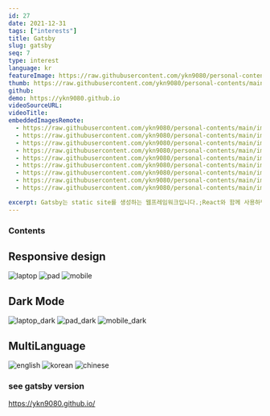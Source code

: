 ```yaml
---
id: 27
date: 2021-12-31
tags: ["interests"]
title: Gatsby
slug: gatsby
seq: 7
type: interest
language: kr
featureImage: https://raw.githubusercontent.com/ykn9080/personal-contents/main/images/interest/gatsby/gatsby_home.png
thumb: https://raw.githubusercontent.com/ykn9080/personal-contents/main/images/interest/gatsby_logo.jpg
github:
demo: https://ykn9080.github.io
videoSourceURL:
videoTitle:
embeddedImagesRemote:
  - https://raw.githubusercontent.com/ykn9080/personal-contents/main/images/interest/gatsby/gatsby_laptop1.png
  - https://raw.githubusercontent.com/ykn9080/personal-contents/main/images/interest/gatsby/gatsby_pad1.png
  - https://raw.githubusercontent.com/ykn9080/personal-contents/main/images/interest/gatsby/gatsby_mobile1.png
  - https://raw.githubusercontent.com/ykn9080/personal-contents/main/images/interest/gatsby/gatsby_laptop1_dark.png
  - https://raw.githubusercontent.com/ykn9080/personal-contents/main/images/interest/gatsby/gatsby_pad1_dark.png
  - https://raw.githubusercontent.com/ykn9080/personal-contents/main/images/interest/gatsby/gatsby_mobile1_dark.png
  - https://raw.githubusercontent.com/ykn9080/personal-contents/main/images/interest/gatsby/gatsby_en.png
  - https://raw.githubusercontent.com/ykn9080/personal-contents/main/images/interest/gatsby/gatsby_kr.png
  - https://raw.githubusercontent.com/ykn9080/personal-contents/main/images/interest/gatsby/gatsby_tw.png

excerpt: Gatsby는 static site를 생성하는 웹프레임워크입니다.;React와 함께 사용하면 React의 모든 기능과 함께 gatsby의 수많은 플러그인 툴들을 사용하여 Rich하면서 가벼운 정적 사이틀 생성할 수 있습니다.
---
```


### Contents

## Responsive design

<div className="gridthree">
  <img
    alt="laptop"
    src="https://raw.githubusercontent.com/ykn9080/personal-contents/main/images/interest/gatsby/gatsby_laptop1.png"
  />
  <img
    alt="pad"
    src="https://raw.githubusercontent.com/ykn9080/personal-contents/main/images/interest/gatsby/gatsby_pad1.png"
  />
  <img
    alt="mobile"
    src="https://raw.githubusercontent.com/ykn9080/personal-contents/main/images/interest/gatsby/gatsby_mobile1.png"
  />
</div>

## Dark Mode

<div className="gridthree">
  <img
    alt="laptop_dark"
    src="https://raw.githubusercontent.com/ykn9080/personal-contents/main/images/interest/gatsby/gatsby_pad1_dark.png"
  />
  <img
    alt="pad_dark"
    src="https://raw.githubusercontent.com/ykn9080/personal-contents/main/images/interest/gatsby/gatsby_mobile1_dark.png"
  />
  <img
    alt="mobile_dark"
    src="https://raw.githubusercontent.com/ykn9080/personal-contents/main/images/interest/gatsby/gatsby_mobile1_dark.png"
  />
</div>

## MultiLanguage

<div className="gridthree grideven">
  <img
    alt="english"
    src="https://raw.githubusercontent.com/ykn9080/personal-contents/main/images/interest/gatsby/gatsby_en.png"
  />
  <img
    alt="korean"
    src="https://raw.githubusercontent.com/ykn9080/personal-contents/main/images/interest/gatsby/gatsby_kr.png"
  />
  <img
    alt="chinese"
    src="https://raw.githubusercontent.com/ykn9080/personal-contents/main/images/interest/gatsby/gatsby_tw.png"
  />
</div>

### see gatsby version

https://ykn9080.github.io/
